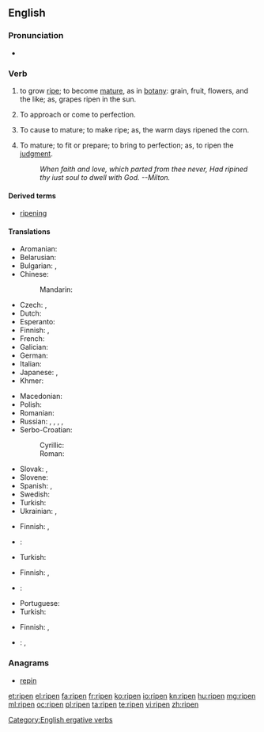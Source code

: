 ==English==
{{wikipedia|Ripening}}

===Pronunciation===
* {{IPA|/ɹaɪpən/|lang=en}}

===Verb===
{{en-verb}}

# {{context|intransitive|lang=en}} to grow [[ripe]]; to become [[mature]], as in [[botany]]: grain, fruit, flowers, and the like; as, grapes ripen in the sun.
# {{context|intransitive|lang=en}} To approach or come to perfection.
# {{context|transitive|lang=en}} To cause to mature; to make ripe; as, the warm days  ripened the corn.
# {{context|transitive|lang=en}} To mature; to fit or prepare; to bring to perfection; as, to ripen the [[judgment]].
#: ''When faith and love, which parted from thee never,       Had ripined thy iust soul to dwell with God. --Milton.''

====Derived terms====
* [[ripening]]

====Translations====
{{trans-top|to grow ripe}}
* Aromanian: {{t|rup|coc}}
* Belarusian: {{t|be|спець|tr=spjecʹ|impf}}
* Bulgarian: {{t+|bg|узрявам|tr=uzrjávam|impf}}, {{t+|bg|зрея|tr=zréja|impf}}
* Chinese:
*: Mandarin: {{t|cmn|成熟|tr=chéngshú|sc=Hani}}
* Czech: {{t+|cs|zrát|impf}}, {{t|cs|dozrát|pf}}
* Dutch: {{t+|nl|rijpen}}
* Esperanto: {{t|eo|maturiĝi}}
* Finnish: {{t+|fi|kypsyä}}, {{t|fi|tuleentua}}
* French: {{t+|fr|mûrir}}
* Galician: {{t+|gl|madurar}}
* German: {{t+|de|reifen}}
* Italian: {{t+|it|maturare}}
* Japanese: {{t|ja|熟す|tr=じゅくす, jukusu|sc=Jpan}}, {{t+|ja|成熟|tr=せいじゅくする, seijuku suru|alt=成熟する|sc=Jpan}}
* Khmer: {{t+|km|ទុំ|tr=tum|sc=Khmr}}
{{trans-mid}}
* Macedonian: {{t|mk|зрее|tr=zrée|impf}}
* Polish: {{t+|pl|dojrzewać|impf}}
* Romanian: {{t+|ro|coace}}
* Russian: {{t+|ru|созревать|tr=sozrevátʹ|impf}}, {{t+|ru|зреть|tr=zretʹ|impf}}, {{t+|ru|созреть|tr=sozrétʹ|pf}}, {{t+|ru|поспевать|tr=pospevátʹ|impf}}, {{t+|ru|поспеть|tr=pospétʹ|pf}}
* Serbo-Croatian:
*: Cyrillic: {{t|sh|зрети|impf}}
*: Roman: {{t|sh|zreti|impf}}
* Slovak: {{t|sk|zrieť|impf}}, {{t|sk|dozrieť|pf}}
* Slovene: {{t|sl|zoreti|impf}}
* Spanish: {{t+|es|madurar}}, {{t+|es|colorear}}
* Swedish: {{t+|sv|mogna}}
* Turkish: {{t+|tr|olgunlaşmak}}
* Ukrainian: {{t|uk|зріти|tr=zríty|impf}}, {{t|uk|дозрівати|tr=dozriváty|impf}}
{{trans-bottom}}

{{trans-top|to approach or come to perfection}}
* Finnish: {{t+|fi|valmistua}}, {{t+|fi|kypsyä}}
* {{ttbc|fr}}: {{t|fr|[[arriver]] [[à]] [[maturité]]}} <!-- was "[[arriver]] [[à]] [[maturité]]" - assumed sum-of-parts; if an idiom, remove the wikilinks to the individual words. see [[User:Kephir/gadgets/xte#Translation_fixing]] -->
{{trans-mid}}
* Turkish: {{t+|tr|olgunlaşmak}}
{{trans-bottom}}

{{trans-top|to cause to mature; to make ripe}}
* Finnish: {{t|fi|kypsyttää}}, {{t|fi|tuleennuttaa}}
* {{ttbc|fr}}: {{t|fr|[[faire]] [[mûrir]]}} <!-- was "[[faire]] [[mûrir]]" - assumed sum-of-parts; if an idiom, remove the wikilinks to the individual words. see [[User:Kephir/gadgets/xte#Translation_fixing]] -->
{{trans-mid}}
* Portuguese: {{t+|pt|amadurecer}}
* Turkish: {{t+|tr|olgunlaşmak}}
{{trans-bottom}}

{{trans-top|to bring to perfection}}
* Finnish: {{t|fi|kypsyttää}}, {{t|fi|kypsytellä}}
{{trans-mid}}
* {{ttbc|fr}}: {{t+|fr|mûrir}}, {{t|fr|[[amener]] [[à]] [[maturité]]}} <!-- was "[[amener]] [[à]] [[maturité]]" - assumed sum-of-parts; if an idiom, remove the wikilinks to the individual words. see [[User:Kephir/gadgets/xte#Translation_fixing]] -->
{{trans-bottom}}

===Anagrams===
* [[repin#English|repin]]

[[Category:English ergative verbs]]

[[et:ripen]]
[[el:ripen]]
[[fa:ripen]]
[[fr:ripen]]
[[ko:ripen]]
[[io:ripen]]
[[kn:ripen]]
[[hu:ripen]]
[[mg:ripen]]
[[ml:ripen]]
[[oc:ripen]]
[[pl:ripen]]
[[ta:ripen]]
[[te:ripen]]
[[vi:ripen]]
[[zh:ripen]]